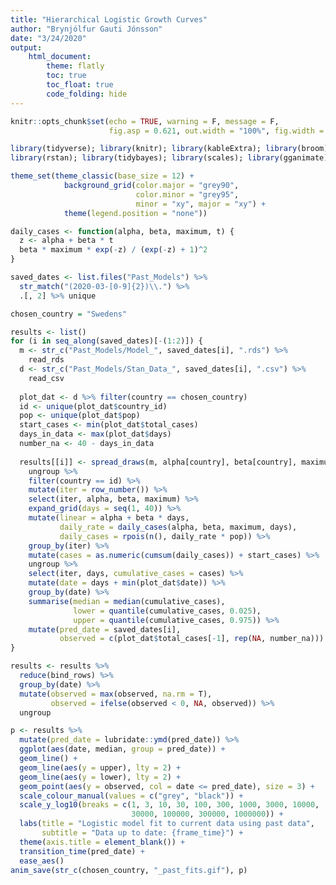 ```yaml
---
title: "Hierarchical Logistic Growth Curves"
author: "Brynjólfur Gauti Jónsson"
date: "3/24/2020"
output: 
    html_document:
        theme: flatly
        toc: true
        toc_float: true
        code_folding: hide
---
```


```r
knitr::opts_chunk$set(echo = TRUE, warning = F, message = F, 
                      fig.asp = 0.621, out.width = "100%", fig.width = 8)
```

```r
library(tidyverse); library(knitr); library(kableExtra); library(broom); library(cowplot); 
library(rstan); library(tidybayes); library(scales); library(gganimate)

theme_set(theme_classic(base_size = 12) + 
            background_grid(color.major = "grey90", 
                            color.minor = "grey95", 
                            minor = "xy", major = "xy") +
            theme(legend.position = "none"))

daily_cases <- function(alpha, beta, maximum, t) {
  z <- alpha + beta * t
  beta * maximum * exp(-z) / (exp(-z) + 1)^2
}

saved_dates <- list.files("Past_Models") %>% 
  str_match("(2020-03-[0-9]{2})\\.") %>% 
  .[, 2] %>% unique
```

```r

chosen_country = "Swedens"

results <- list()
for (i in seq_along(saved_dates)[-(1:2)]) {
  m <- str_c("Past_Models/Model_", saved_dates[i], ".rds") %>% 
    read_rds
  d <- str_c("Past_Models/Stan_Data_", saved_dates[i], ".csv") %>% 
    read_csv
  
  plot_dat <- d %>% filter(country == chosen_country)
  id <- unique(plot_dat$country_id)
  pop <- unique(plot_dat$pop)
  start_cases <- min(plot_dat$total_cases)
  days_in_data <- max(plot_dat$days)
  number_na <- 40 - days_in_data
  
  results[[i]] <- spread_draws(m, alpha[country], beta[country], maximum[country]) %>% 
    ungroup %>% 
    filter(country == id) %>% 
    mutate(iter = row_number()) %>% 
    select(iter, alpha, beta, maximum) %>% 
    expand_grid(days = seq(1, 40)) %>% 
    mutate(linear = alpha + beta * days,
           daily_rate = daily_cases(alpha, beta, maximum, days),
           daily_cases = rpois(n(), daily_rate * pop)) %>% 
    group_by(iter) %>% 
    mutate(cases = as.numeric(cumsum(daily_cases)) + start_cases) %>% 
    ungroup %>% 
    select(iter, days, cumulative_cases = cases) %>% 
    mutate(date = days + min(plot_dat$date)) %>% 
    group_by(date) %>% 
    summarise(median = median(cumulative_cases),
              lower = quantile(cumulative_cases, 0.025),
              upper = quantile(cumulative_cases, 0.975)) %>% 
    mutate(pred_date = saved_dates[i],
           observed = c(plot_dat$total_cases[-1], rep(NA, number_na)))
}

results <- results %>% 
  reduce(bind_rows) %>% 
  group_by(date) %>% 
  mutate(observed = max(observed, na.rm = T),
         observed = ifelse(observed < 0, NA, observed)) %>% 
  ungroup

p <- results %>% 
  mutate(pred_date = lubridate::ymd(pred_date)) %>% 
  ggplot(aes(date, median, group = pred_date)) +
  geom_line() +
  geom_line(aes(y = upper), lty = 2) +
  geom_line(aes(y = lower), lty = 2) +
  geom_point(aes(y = observed, col = date <= pred_date), size = 3) +
  scale_colour_manual(values = c("grey", "black")) +
  scale_y_log10(breaks = c(1, 3, 10, 30, 100, 300, 1000, 3000, 10000,
                           30000, 100000, 300000, 1000000)) +
  labs(title = "Logistic model fit to current data using past data",
       subtitle = "Data up to date: {frame_time}") +
  theme(axis.title = element_blank()) +
  transition_time(pred_date) +
  ease_aes()
anim_save(str_c(chosen_country, "_past_fits.gif"), p)
```

```r

```

